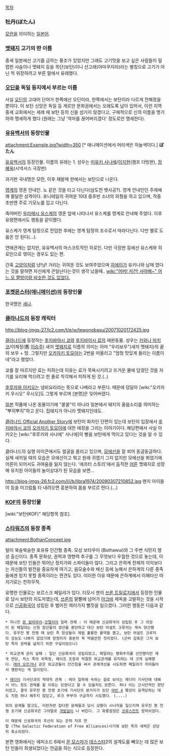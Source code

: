 [[목차]]
=== 牡丹(ぼたん) ===
[[모란]]을 의미하는 [[일본어]].

=== [[멧돼지]] 고기의 딴 이름 ===
중세 일본에선 고기를 금하는 풍조가 있었지만 그래도 고기맛을 보고 싶은 사람들이 밀렵한 사슴이나 멧돼지 등을 목단(보탄)이니 산고래(야마쿠지라)라는 별칭으로 고기가 아닌 척 위장하려고 부른 말에서 유래했다.

=== [[오딘]]을 독일 등지에서 부르는 이름 === 
사실 [[오딘]]의 고대어 단어가 한쪽에선 오딘이라, 한쪽에서는 보탄이라 다르게 전해졌을 뿐이다. 이 보탄 신앙은 독일 등 게르만 문화권에서는 오래도록 남아 있어서, 이런 지역 중세 교회에서는 세례 때 보탄 등의 신을 섬기지 않겠다고, 구체적으로 신의 이름을 명기하여 맹세하게 했다 (원래는 그냥 '악마를 끊어버리겠다' 정도로만 맹세한다).

=== [[유유백서]]의 등장인물 ===
attachment:Example.jpg?width=350 [* 애니메이션에서 머리색은 하늘색이다.]
'''ぼたん'''

[[유유백서]]의 등장인물. 이름의 유래는 1. 성우는 [[미유키 사나에]]/[[이지현]](챔프 더빙판), [[정혜옥]](시넥서스 극장판)

과거판 국내명은 모란, 이후 재발매 판에서는 보탄으로 나온다.

[[영계]]의 영혼 안내인. 노 같은 것을 타고 다닌다(삼도천 뱃사공?). 영계 안내인인 주제에 꽤 활달한 성격이다. 포니테일의 귀여운 10대 중후반 소녀의 외형을 하고 있으며, 작중 초반엔 주로 기모노를 입고 다닌다.

죽어버린 [[우라메시 유스케]]의 영혼 앞에 나타나서 유스케를 영계로 안내해 주었다. 이후 유령편에서도 행동을 같이했다.

유스케가 영계 탐정으로 전업한 후에는 영계 탐정의 조수로서 따라다닌다. 다만 별로 도움은 안 된다(…).

연애관계는 없지만, 유유백서의 마스코트적인 히로인. 다만 극장판 등에선 유스케와 히로인으로 엮이는 경우도 있는 편.

간혹 [[고양이]]처럼 냥!냥! 거리는 귀여운 것도 보여주었으며 [[히에이]]가 유키나와 남매 였다는 것을 말하면 자신에게 큰일난다는것이 생각 났을때.. [[wiki:"어머! 저건! 사야해~" 어느 모 짤방이랑 비슷한 것도 있었다.]]

=== [[포켓몬스터(애니메이션)]]의 등장인물 ===
한국명은 [[세나]].

=== [[클라나드]]의 등장 캐릭터 ===
http://blog-imgs-27.fc2.com/t/e/w/tewonobasu/20071020172425.jpg

[[클라나드]]에 등장하는 [[후지바야시 쿄]]와 [[후지바야시 료]]의 애완동물. 성우는 [[카와나 마치코]]/이채정(舊 [[이승주]])
새끼 [[멧돼지]]로 이름의 의미는 아마 "우리보우"(새끼 멧돼지)의 끝의 보우 + 땅. 그렇지만 [[오카자키 토모야]]는 2번을 떠올리고 "엄청 맛있게 들리는 이름이네"라고 했었다. 

쿄를 잘 따르지만 료는 피하는데 이유는 료가 목욕시키려고 뜨거운 물에 담궜던 것을 자기를 요리해 먹으려고 한 줄로 착각해서 피하게 된 것.(..)

[[후루카와 아키오]]는 냄비요리라는 뜻으로 나베라고 부른다. 때문에 덩달아 [wiki:"오카자키 우시오" 우시오]도 그렇게 부르며 [본명]은 잊어버렸다.

[[일본]] 작품에 나온 동물이기에 "꿀꿀"이 아니라 일본에서 돼지의 울음소리를 의미하는 "뿌히뿌히"하고 운다. 집돼지가 아니라 멧돼지인데도.

[[클라나드 Official Another Story]]에 보탄이 화자인 단편이 있는데 보탄의 입장에서 [[후지바야시 쿄]]의 [[오카자키 토모야]]에 대한 애정을 그리는 이야기이다. 해당편에서 사실 아키오는 [wiki:"후루카와 사나에" 사나에]의 빵을 보탄에게 먹이고 있다는 것을 알 수 있다.

클라나드의 실행 아이콘에서도 얼굴을 올리고 있으며, [[모에선]]을 잘 쐬어 동글동글하다. 실제 새끼일 때의 모습은 모에선이고 뭐고 원래 귀엽기 그지 없지만 모에선을 쬐었기에 어른이 되어서도 귀여움을 잃지 않는다. '애프터 스토리'에서 듬직한 [[어른]] 멧돼지로 성장해 유치원 아이들의 놀이상대가 된 모습을 보면... 

http://blog-imgs-26.fc2.com/l/i/b/libra1974/20090307210852.jpg
왠지 아이들이 등을 미끄럼틀 타 내려오면 흥분하여 몸을 부르르 떤다.(…)

=== [[KOF]]의 등장인물 ===
[wiki:"보탄(KOF)" 해당항목 참조].

=== [[스타워즈]]의 등장 종족 ===
attachment:BothanConcept.jpg

털이 북슬북슬한 포유류 인간형 종족. 모성 보타우이 (Bothawui)와 그 주변 식민지 행성 출신이다. 종족 문화상, 권력과 영향력 추구를 그 무엇보다 우월한 것으로 놓는데, 이 때문에 보탄 인들은 뛰어난 정치가와 스파이들이 많다. 그리고 은하계 전체의 이익보다는 자신들의 발전을 중요하게 여기고, 음모술수와 배신 등에 능해서 은하계의 다른 종족들에겐 믿지 못할 종족이라는 편견도 있다. 이러한 이유 때문에 은하계에서 이해타산 따지기로는 천하무적.

유명한 인물로는 보르스크 페일랴가 있다. 티모시 잰의 [[쓰론 트릴로지]]에서 등장한 인물로 당시 보탄의 지도자였는데, [[쓰론]]의 말빨에 넘어가 [[아크바]] 제독을 고발하는 것을 시작으로 [[신 공화국|신공화국]]이 성립된 후 벌어진 여러가지 뻘짓을 일으켰다. 그러한 행동은 다음과 같다.

 * 지나친 [[몬 칼라마리]]-[[코렐리아]] 일파 견제 : 이 때문에 신공화국이 성립된 후 그 의장이 된 페일랴는 신형 함선들의 생산을 중단하고 대신 보탄 어설트 크루저는 계속 양산했다. 유우잔 봉 전쟁 때 보탄 족 장성들이 제법 훌륭한 활약을 했고, 보탄 어설트 크루저의 성능도 나쁘지 않았기에 망정이지 충분히 욕 먹을만한 짓이었다. (군비 감축은 그저 보탄 족의 권력을 넓히기 위한 구실이었으니)

 * 외교관계 관리 실패 : 일단 신공화국이 성립되었고, 페일랴는 평화주의를 선언했지만 제국 잔당, 치스 족의 귀족정, 헤이프 조정과 적절한 외교관게를 유지하는 데 크게 실패했다. [[레아 오르가나]] 같은 외교관들이 안간힘을 써서 관계개선을 시도하면 페일랴가 끼어들어서 꺵판치는 게 일이었다.

 * [[제다이]] 기사단과의 적대적 관계 : 레아 일파에 속하는 걸로 보이는 제다이 기사단에 대해서 어느 정도 견제를 할 이유는 있었다고 할 수 있을지도 모른다. 허나 이는 근시안적인 판단이었고, 결국 유우잔 봉 전쟁 초기에 기사단의 본거지가 있던 [[야빈 IV|야빈 4]] 행성이 공격당하는 데도 지원 하나 해주지 않았고, 루크 부부의 구금까지 시도했다. (....) 

 위의 문제들 말고도, 이런저런 잡다한 문제들과 당시 상황이 시너지을 일으키며 유우잔 봉 전쟁 초기에 신공화국은 그야말로 [[개발살]]이 나 버린다. 그 화룡점정은 [[코루스칸트]] 함락이었다. 

 이 때문에 신공화국의 후신이 되는 은하 자유 연합 (The Galactic Federation of Free Alliances)시기에 보탄 족의 세력은 상당히 축소되었다.

본편 영화에서는 에피소드 6에서 [[몬 모스마]]가 [[데스스타]]2의 설계도를 빼오는 데 많은 보탄 인들이 희생되었다는 언급을 하는 식으로 등장한다. 


